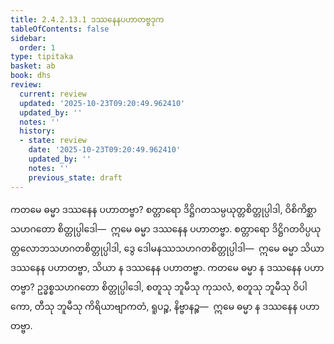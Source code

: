 ```yaml
---
title: 2.4.2.13.1 ဒဿနေနပဟာတဗ္ဗဒုက
tableOfContents: false
sidebar:
  order: 1
type: tipitaka
basket: ab
book: dhs
review:
  current: review
  updated: '2025-10-23T09:20:49.962410'
  updated_by: ''
  notes: ''
  history:
  - state: review
    date: '2025-10-23T09:20:49.962410'
    updated_by: ''
    notes: ''
    previous_state: draft
---
```



<ReviewStatus review={frontmatter.review} showDetails={true} />

<HypothesisAnnotation frontmatter={frontmatter} />

<DynamicBreadcrumb />

<Division number="1581" book="dhs" e="ch" v="29" p="293">

<Paragraph number="2292" book="dhs">
ကတမေ ဓမ္မာ ဒဿနေန ပဟာတဗ္ဗာ? စတ္တာရော ဒိဋ္ဌိဂတသမ္ပယုတ္တစိတ္တုပ္ပါဒါ, ဝိစိကိစ္ဆာသဟဂတော စိတ္တုပ္ပါဒေါ—  ဣမေ ဓမ္မာ ဒဿနေန ပဟာတဗ္ဗာ. စတ္တာရော ဒိဋ္ဌိဂတဝိပ္ပယုတ္တလောဘသဟဂတစိတ္တုပ္ပါဒါ, ဒွေ ဒေါမနဿသဟဂတစိတ္တုပ္ပါဒါ—  ဣမေ ဓမ္မာ သိယာ ဒဿနေန ပဟာတဗ္ဗာ, သိယာ န ဒဿနေန ပဟာတဗ္ဗာ.
</Paragraph>

</Division>
<Division number="1582" book="dhs" e="ch" v="29" p="293">

<Paragraph number="2293" book="dhs">
ကတမေ ဓမ္မာ န ဒဿနေန ပဟာတဗ္ဗာ? ဥဒ္ဓစ္စသဟဂတော စိတ္တုပ္ပါဒေါ, စတူသု ဘူမီသု ကုသလံ, စတူသု ဘူမီသု ဝိပါကော, တီသု ဘူမီသု ကိရိယာဗျာကတံ, ရူပဉ္စ, နိဗ္ဗာနဉ္စ—  ဣမေ ဓမ္မာ န ဒဿနေန ပဟာတဗ္ဗာ.
</Paragraph>
</Division>